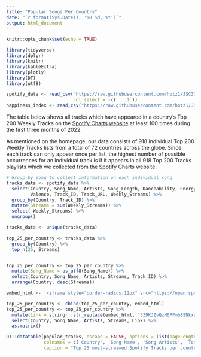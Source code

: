 ```yaml
---
title: "Popular Songs Per Country"
date: "`r format(Sys.Date(), '%B %d, %Y')`"
output: html_document
---
```

<style type="text/css">
.navbar {
  background-color:#1db954;
}
.main-container {
  max-width: 1600px;
  font-size: 16px;
  margin-left: auto;
  margin-right: auto;
}
</style>

```r
knitr::opts_chunk$set(echo = TRUE)
```

```r
library(tidyverse)
library(dplyr)
library(knitr)
library(kableExtra)
library(plotly)
library(DT)
library(utf8)
```

```r
spotify_data <- read_csv("https://raw.githubusercontent.com/hotz1/JSC370-HW5/main/spotify_data_full.csv", 
                         col_select = -c(`...1`))
happiness_index <- read_csv("https://raw.githubusercontent.com/hotz1/JSC370-HW5/main/happiness_data.csv")
```

The table below shows all tracks which have appeared in a country's Top 200 Weekly Tracks on the [Spotify Charts website](https://spotifycharts.com/regional/global/daily/latest) at least 100 times during the first three months of 2022.

As mentioned on the homepage, our data consists of 918 individual Top 200 Weekly Tracks lists from a total of 72 countries across the globe. Since each track can only appear once per list, the highest number of possible occurrences for an individual track is if it appears in all 918 Top 200 Tracks playlists which we collected from the Spotify Charts website.

```r
# Group by song to collect information on each individual song
tracks_data <- spotify_data %>% 
  select(Country, Song_Name, Artists, Song_Length, Danceability, Energy,
         Valence, Track_ID, Track_URL, Weekly_Streams) %>%
  group_by(Country, Track_ID) %>%
  mutate(Streams = sum(Weekly_Streams)) %>%
  select(-Weekly_Streams) %>% 
  ungroup()

tracks_data <- unique(tracks_data)
```

```r
top_25_per_country <- tracks_data %>%
  group_by(Country) %>%
  top_n(25, Streams)


top_25_per_country <- top_25_per_country %>%
  mutate(Song_Name = as_utf8(Song_Name)) %>%
  select(Country, Song_Name, Artists, Streams, Track_ID) %>%
  arrange(Country, desc(Streams))

embed_html <- '<iframe style="border-radius:12px" src="https://open.spotify.com/embed/track/5Z9KJZvQzH6PFmb8SNkxuk?utm_source=generator" width="100%" height="80" frameBorder="0" allowfullscreen="" allow="autoplay; clipboard-write; encrypted-media; fullscreen; picture-in-picture"></iframe>'

top_25_per_country <- cbind(top_25_per_country, embed_html)
top_25_per_country <- top_25_per_country %>%
  mutate(Link = stringr::str_replace(embed_html, '5Z9KJZvQzH6PFmb8SNkxuk', Track_ID)) %>%
  select(Country, Song_Name, Artists, Streams, Link) %>%
  as.matrix()

DT::datatable(popular_tracks, escape = FALSE, options = list(pageLength = 25),
              colnames = c('Country', 'Song Name', 'Song Artists', 'Total Streams in Country', 'Spotify Link'),
              caption = "Top 25 most-streamed Spotify Tracks per country between December 31, 2021 and April 1, 2022.")
```
